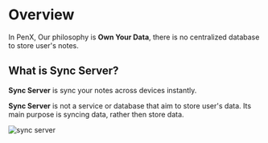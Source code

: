 # Overview

In PenX, Our philosophy is **Own Your Data**, there is no centralized database to store user's notes.

## What is Sync Server?

**Sync Server** is sync your notes across devices instantly.

**Sync Server** is not a service or database that aim to store user's data. Its main purpose is syncing data, rather then store data.

![sync server](/images/sync-server-with-bg.png)
